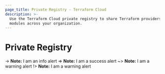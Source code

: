 ```yaml
---
page_title: Private Registry - Terraform Cloud
description: >-
  Use the Terraform Cloud private registry to share Terraform providers and
  modules across your organization.
---
```


# Private Registry

-> **Note:** I am an info alert
=> **Note:** I am a success alert
~> **Note:** I am a warning alert
!> **Note:** I am a warning alert
